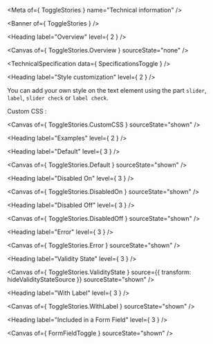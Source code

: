 
<Meta of={ ToggleStories } name="Technical information" />

<Banner of={ ToggleStories } />

<Heading label="Overview" level={ 2 } />

<Canvas of={ ToggleStories.Overview } sourceState="none" />

<TechnicalSpecification data={ SpecificationsToggle } />

<Heading label="Style customization" level={ 2 } />

You can add your own style on the text element using the part `slider`, `label`, `slider check` or `label check`.

Custom CSS :

<Canvas of={ ToggleStories.CustomCSS } sourceState="shown" />

<Heading label="Examples" level={ 2 } />

<Heading label="Default" level={ 3 } />

<Canvas of={ ToggleStories.Default } sourceState="shown" />

<Heading label="Disabled On" level={ 3 } />

<Canvas of={ ToggleStories.DisabledOn } sourceState="shown" />

<Heading label="Disabled Off" level={ 3 } />

<Canvas of={ ToggleStories.DisabledOff } sourceState="shown" />

<Heading label="Error" level={ 3 } />

<Canvas of={ ToggleStories.Error } sourceState="shown" />

<Heading label="Validity State" level={ 3 } />

<Canvas of={ ToggleStories.ValidityState } source={{ transform: hideValidityStateSource }} sourceState="shown" />

<Heading label="With Label" level={ 3 } />

<Canvas of={ ToggleStories.WithLabel } sourceState="shown" />

<Heading label="Included in a Form Field" level={ 3 } />

<Canvas of={ FormFieldToggle } sourceState="shown" />
